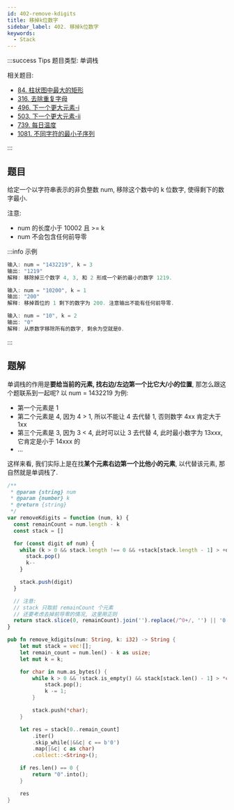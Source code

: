 ```yaml
---
id: 402-remove-kdigits
title: 移掉k位数字
sidebar_label: 402. 移掉k位数字
keywords:
  - Stack
---
```


:::success Tips
题目类型: 单调栈

相关题目:

- [84. 柱状图中最大的矩形](/leetcode/hard/84-largest-rectangle-area)
- [316. 去除重复字母](/leetcode/medium/316-remove-duplicate-letters)
- [496. 下一个更大元素-i](/leetcode/easy/496-next-greater-element)
- [503. 下一个更大元素-ii](/leetcode/medium/503-next-greater-elements)
- [739. 每日温度](/leetcode/medium/739-daily-temperatures)
- [1081. 不同字符的最小子序列](/leetcode/medium/1081-smallest-subsequence)

:::

## 题目

给定一个以字符串表示的非负整数 num, 移除这个数中的 k 位数字, 使得剩下的数字最小.

注意:

- num 的长度小于 10002 且 >= k
- num 不会包含任何前导零

:::info 示例

```ts
输入: num = "1432219", k = 3
输出: "1219"
解释: 移除掉三个数字 4, 3, 和 2 形成一个新的最小的数字 1219.
```

```ts
输入: num = "10200", k = 1
输出: "200"
解释: 移掉首位的 1 剩下的数字为 200. 注意输出不能有任何前导零.
```

```ts
输入: num = "10", k = 2
输出: "0"
解释: 从原数字移除所有的数字, 剩余为空就是0.
```

:::

## 题解

单调栈的作用是**要给当前的元素, 找右边/左边第一个比它大/小的位置**, 那怎么跟这个题联系到一起呢? 以 num = 1432219 为例:

- 第一个元素是 1
- 第二个元素是 4, 因为 4 > 1, 所以不能让 4 去代替 1, 否则数字 4xx 肯定大于 1xx
- 第三个元素是 3, 因为 3 < 4, 此时可以让 3 去代替 4, 此时最小数字为 13xxx, 它肯定是小于 14xxx 的
- ...

这样来看, 我们实际上是在找**某个元素右边第一个比他小的元素**, 以代替该元素, 那自然就是单调栈了.


<Tabs>
  <TabItem value="JavaScript" label="JavaScript" default>

```ts
/**
 * @param {string} num
 * @param {number} k
 * @return {string}
 */
var removeKdigits = function (num, k) {
  const remainCount = num.length - k
  const stack = []

  for (const digit of num) {
    while (k > 0 && stack.length !== 0 && +stack[stack.length - 1] > +digit) {
      stack.pop()
      k--
    }

    stack.push(digit)
  }

  // 注意:
  // stack 只取前 remainCount 个元素
  // 还要考虑去掉前导零的情况, 这里用正则
  return stack.slice(0, remainCount).join('').replace(/^0+/, '') || '0'
}
```

</TabItem>

<TabItem value="Rust" label="Rust">

```rust
pub fn remove_kdigits(num: String, k: i32) -> String {
    let mut stack = vec![];
    let remain_count = num.len() - k as usize;
    let mut k = k;

    for char in num.as_bytes() {
        while k > 0 && !stack.is_empty() && stack[stack.len() - 1] > *char {
            stack.pop();
            k -= 1;
        }

        stack.push(*char);
    }

    let res = stack[0..remain_count]
        .iter()
        .skip_while(|&&c| c == b'0')
        .map(|&c| c as char)
        .collect::<String>();

    if res.len() == 0 {
        return "0".into();
    }

    res
}
```

</TabItem>
</Tabs>
